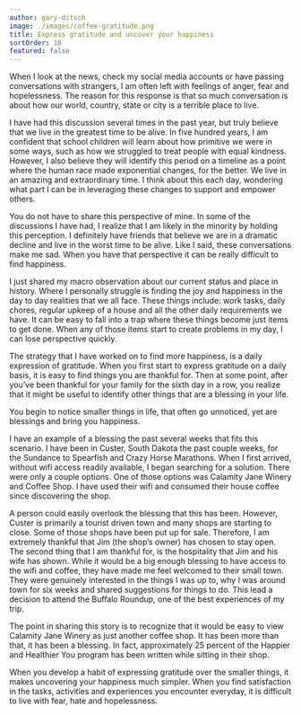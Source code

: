 ```yaml
---
author: gary-ditsch
image: ./images/coffee-gratitude.png
title: Express gratitude and uncover your happiness
sortOrder: 10
featured: false
---
```


When I look at the news, check my social media accounts or have passing conversations with strangers, I am often left with feelings of anger, fear and hopelessness. The reason for this response is that so much conversation is about how our world, country, state or city is a terrible place to live.

I have had this discussion several times in the past year, but truly believe that we live in the greatest time to be alive. In five hundred years, I am confident that school children will learn about how primitive we were in some ways, such as how we struggled to treat people with equal kindness. However, I also believe they will identify this period on a timeline as a point where the human race made exponential changes, for the better. We live in an amazing and extraordinary time. I think about this each day, wondering what part I can be in leveraging these changes to support and empower others.

You do not have to share this perspective of mine. In some of the discussions I have had, I realize that I am likely in the minority by holding this perception. I definitely have friends that believe we are in a dramatic decline and live in the worst time to be alive. Like I said, these conversations make me sad. When you have that perspective it can be really difficult to find happiness.

I just shared my macro observation about our current status and place in history. Where I personally struggle is finding the joy and happiness in the day to day realities that we all face. These things include: work tasks, daily chores, regular upkeep of a house and all the other daily requirements we have. It can be easy to fall into a trap where these things become just items to get done. When any of those items start to create problems in my day, I can lose perspective quickly.

The strategy that I have worked on to find more happiness, is a daily expression of gratitude. When you first start to express gratitude on a daily basis, it is easy to find things you are thankful for. Then at some point, after you’ve been thankful for your family for the sixth day in a row, you realize that it might be useful to identify other things that are a blessing in your life.

You begin to notice smaller things in life, that often go unnoticed, yet are blessings and bring you happiness.

I have an example of a blessing the past several weeks that fits this scenario. I have been in Custer, South Dakota the past couple weeks, for the Sundance to Spearfish and Crazy Horse Marathons. When I first arrived, without wifi access readily available, I began searching for a solution. There were only a couple options. One of those options was Calamity Jane Winery and Coffee Shop. I have used their wifi and consumed their house coffee since discovering the shop.

A person could easily overlook the blessing that this has been. However, Custer is primarily a tourist driven town and many shops are starting to close. Some of those shops have been put up for sale. Therefore, I am extremely thankful that Jim (the shop’s owner) has chosen to stay open. The second thing that I am thankful for, is the hospitality that Jim and his wife has shown. While it would be a big enough blessing to have access to the wifi and coffee, they have made me feel welcomed to their small town. They were genuinely interested in the things I was up to, why I was around town for six weeks and shared suggestions for things to do. This lead a decision to attend the Buffalo Roundup, one of the best experiences of my trip.

The point in sharing this story is to recognize that it would be easy to view Calamity Jane Winery as just another coffee shop. It has been more than that, it has been a blessing. In fact, approximately 25 percent of the Happier and Healthier You program has been written while sitting in their shop.

When you develop a habit of expressing gratitude over the smaller things, it makes uncovering your happiness much simpler. When you find satisfaction in the tasks, activities and experiences you encounter everyday, it is difficult to live with fear, hate and hopelessness.